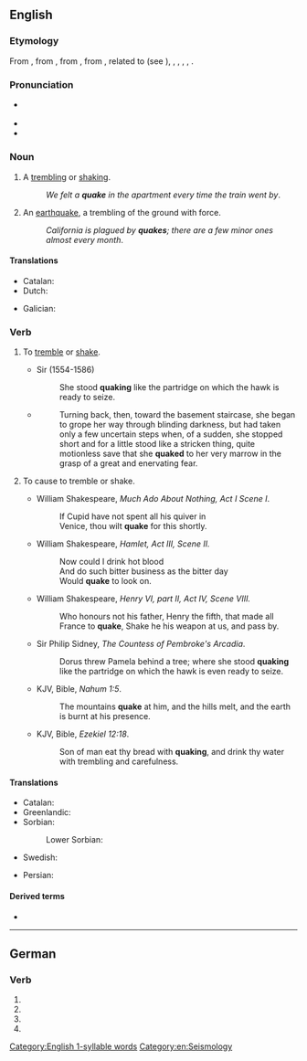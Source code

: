==English==

===Etymology===
From {{etyl|enm|en}} {{m|enm|quaken}}, from {{etyl|ang|en}} {{m|ang|cwacian||to quake, tremble, chatter}}, from {{etyl|gem-pro|en}} {{m|gem-pro|*kwakōną||to shake, quiver, tremble}}, from {{etyl|ine-pro|en}} {{m|ine-pro|*gʷog-||to shake, swing}}, related to {{cog|ang|cweccan||to shake, swing, move, vibrate, shake off, give up}} (see {{l|en|quitch}}), <!--{{etyl|frs|-}} {{term|kwakkelje||to flounder, limp|lang=frs}},--> {{cog|nl|kwakkelen||to ail, be ailing}}, {{cog|de|Quackelei||chattering}}, {{cog|da|kvakle||to bungle}}, {{cog|la|vēxō||toss, shake violently, jostle, vex}}, {{cog|ga|bogadh||a move, movement, shift, change}}.

===Pronunciation===
* {{a|GenAm|RP}} {{IPA|/kweɪk/|lang=en}}
* {{audio|en-us-quake.ogg|Audio (US)|lang=en}}
* {{rhymes|eɪk|lang=en}}

===Noun===
{{en-noun}}

# A [[tremble|trembling]] or [[shake|shaking]].
#: ''We felt a '''quake''' in the apartment every time the train went by''.
# An [[earthquake]], a trembling of the ground with force.
#: ''California is plagued by '''quakes'''; there are a few minor ones almost every month''.

====Translations====
{{trans-top|trembling or shaking}}
* Catalan: {{t+|ca|tremolor|m}}
* Dutch: {{t+|nl|beving|f}}
{{trans-mid}}
* Galician: {{t|gl|tremor|m}}
{{trans-bottom}}

{{trans-see|earthquake}}

===Verb===
{{en-verb|quakes|quaking|quaked|past2=quoke|past2_qual=archaic|past3=quook|past3_qual=obsolete}}

# {{lb|en|intransitive}} To [[tremble]] or [[shake]].
#: {{ux|en|I felt the ground '''quaking''' beneath my feet.}}
#* Sir {{w|Philip Sidney}} (1554-1586)
#*: She stood '''quaking''' like the partridge on which the hawk is ready to seize.
#* {{RQ:Vance Nobody|III}}
#*: Turning back, then, toward the basement staircase, she began to grope her way through blinding darkness, but had taken only a few uncertain steps when, of a sudden, she stopped short and for a little stood like a stricken thing, quite motionless save that she '''quaked''' to her very marrow in the grasp of a great and enervating fear.
# {{lb|en|transitive|obsolete}} To cause to tremble or shake.
#* William Shakespeare, ''Much Ado About Nothing, Act I Scene I''.
#*: If Cupid have not spent all his quiver in
#*: Venice, thou wilt '''quake''' for this shortly.
#* William Shakespeare, ''Hamlet, Act III, Scene II.''
#*: Now could I drink hot blood
#*: And do such bitter business as the bitter day
#*: Would '''quake''' to look on.
#* William Shakespeare, ''Henry VI, part II, Act IV, Scene VIII.''
#*: Who honours not his father, Henry the fifth, that made all France to '''quake''', Shake he his weapon at us, and pass by.
#* Sir Philip Sidney, ''The Countess of Pembroke's Arcadia''.
#*: Dorus threw Pamela behind a tree; where she stood '''quaking''' like the partridge on which the hawk is even ready to seize. 
#* KJV, Bible, ''Nahum 1:5''.
#*: The mountains '''quake''' at him, and the hills melt, and the earth is burnt at his presence.
#* KJV, Bible, ''Ezekiel 12:18''.
#*: Son of man eat thy bread with '''quaking''', and drink thy water with trembling and carefulness.

====Translations====
{{trans-top|tremble or shake}}
* Catalan: {{t+|ca|tremolar}}
* Greenlandic: {{t|kl|nuna sajuppoq}}
* Sorbian:
*: Lower Sorbian: {{t|dsb|rdžaś|impf}}
{{trans-mid}}
* Swedish: {{t+|sv|skaka}}
{{trans-bottom}}

{{checktrans-top}}
* Persian: {{t+check|fa|تکان|tr=tekân|sc=fa-Arab}}
{{trans-mid}}
{{trans-bottom}}

====Derived terms====
* {{l|en|Quaker}}

[[Category:English 1-syllable words]]
[[Category:en:Seismology]]

----

==German==

===Verb===
{{head|de|verb form}}

# {{de-verb form of|quaken|1|s|g}}
# {{de-verb form of|quaken|i|s}}
# {{de-verb form of|quaken|1|s|k1}}
# {{de-verb form of|quaken|3|s|k1}}
